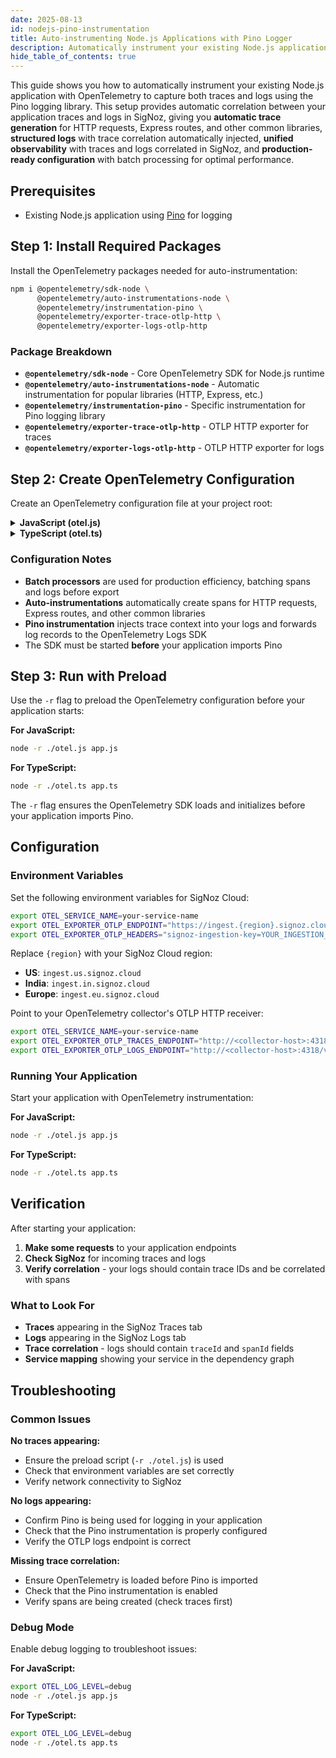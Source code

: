 ```yaml
---
date: 2025-08-13
id: nodejs-pino-instrumentation
title: Auto-instrumenting Node.js Applications with Pino Logger
description: Automatically instrument your existing Node.js application with OpenTelemetry to capture both traces and logs using the Pino logging library
hide_table_of_contents: true
---
```


This guide shows you how to automatically instrument your existing Node.js application with OpenTelemetry to capture both traces and logs using the Pino logging library. This setup provides automatic correlation between your application traces and logs in SigNoz, giving you **automatic trace generation** for HTTP requests, Express routes, and other common libraries, **structured logs** with trace correlation automatically injected, **unified observability** with traces and logs correlated in SigNoz, and **production-ready configuration** with batch processing for optimal performance.

## Prerequisites

- Existing Node.js application using [Pino](https://getpino.io/) for logging

## Step 1: Install Required Packages

Install the OpenTelemetry packages needed for auto-instrumentation:

```bash
npm i @opentelemetry/sdk-node \
      @opentelemetry/auto-instrumentations-node \
      @opentelemetry/instrumentation-pino \
      @opentelemetry/exporter-trace-otlp-http \
      @opentelemetry/exporter-logs-otlp-http
```

### Package Breakdown

- **`@opentelemetry/sdk-node`** - Core OpenTelemetry SDK for Node.js runtime
- **`@opentelemetry/auto-instrumentations-node`** - Automatic instrumentation for popular libraries (HTTP, Express, etc.)
- **`@opentelemetry/instrumentation-pino`** - Specific instrumentation for Pino logging library
- **`@opentelemetry/exporter-trace-otlp-http`** - OTLP HTTP exporter for traces
- **`@opentelemetry/exporter-logs-otlp-http`** - OTLP HTTP exporter for logs

## Step 2: Create OpenTelemetry Configuration

Create an OpenTelemetry configuration file at your project root:

<details>
<summary><strong>JavaScript (otel.js)</strong></summary>

```javascript
// otel.js
'use strict';
const { NodeSDK, tracing, logs } = require('@opentelemetry/sdk-node');
const { getNodeAutoInstrumentations } = require('@opentelemetry/auto-instrumentations-node');
const { PinoInstrumentation } = require('@opentelemetry/instrumentation-pino');
const { OTLPTraceExporter } = require('@opentelemetry/exporter-trace-otlp-http');
const { OTLPLogExporter } = require('@opentelemetry/exporter-logs-otlp-http');

// Use batch processors for production-friendly behavior
const spanProcessor = new tracing.BatchSpanProcessor(new OTLPTraceExporter());
const logRecordProcessor = new logs.BatchLogRecordProcessor(new OTLPLogExporter());

// Build and start the SDK before your app loads Pino
const sdk = new NodeSDK({
  spanProcessor,
  logRecordProcessor,
  instrumentations: [
    getNodeAutoInstrumentations(), // Creates spans for HTTP, Express, and more
    new PinoInstrumentation({
      // Optional: customize injected keys
      // logKeys: { traceId: 'trace_id', spanId: 'span_id', traceFlags: 'trace_flags' }
    }),
  ],
});

sdk.start();

// Optional graceful shutdown
process.on('SIGTERM', () => {
  sdk.shutdown().finally(() => process.exit(0));
});
```
</details>

<details>
<summary><strong>TypeScript (otel.ts)</strong></summary>

```typescript
// otel.ts
import { NodeSDK, tracing, logs } from '@opentelemetry/sdk-node';
import { getNodeAutoInstrumentations } from '@opentelemetry/auto-instrumentations-node';
import { PinoInstrumentation } from '@opentelemetry/instrumentation-pino';
import { OTLPTraceExporter } from '@opentelemetry/exporter-trace-otlp-http';
import { OTLPLogExporter } from '@opentelemetry/exporter-logs-otlp-http';

// Use batch processors for production-friendly behavior
const spanProcessor = new tracing.BatchSpanProcessor(new OTLPTraceExporter());
const logRecordProcessor = new logs.BatchLogRecordProcessor(new OTLPLogExporter());

// Build and start the SDK before your app loads Pino
const sdk = new NodeSDK({
  spanProcessor,
  logRecordProcessor,
  instrumentations: [
    getNodeAutoInstrumentations(), // Creates spans for HTTP, Express, and more
    new PinoInstrumentation({
      // Optional: customize injected keys
      // logKeys: { traceId: 'trace_id', spanId: 'span_id', traceFlags: 'trace_flags' }
    }),
  ],
});

sdk.start();

// Optional graceful shutdown
process.on('SIGTERM', () => {
  sdk.shutdown().finally(() => process.exit(0));
});
```
</details>

### Configuration Notes

- **Batch processors** are used for production efficiency, batching spans and logs before export
- **Auto-instrumentations** automatically create spans for HTTP requests, Express routes, and other common libraries
- **Pino instrumentation** injects trace context into your logs and forwards log records to the OpenTelemetry Logs SDK
- The SDK must be started **before** your application imports Pino

## Step 3: Run with Preload

Use the `-r` flag to preload the OpenTelemetry configuration before your application starts:

**For JavaScript:**
```bash
node -r ./otel.js app.js
```

**For TypeScript:**
```bash
node -r ./otel.ts app.ts
```

The `-r` flag ensures the OpenTelemetry SDK loads and initializes before your application imports Pino.

## Configuration

### Environment Variables

<Tabs entityName="plans">
<TabItem value="signoz-cloud" label="SigNoz Cloud" default>

Set the following environment variables for SigNoz Cloud:

```bash
export OTEL_SERVICE_NAME=your-service-name
export OTEL_EXPORTER_OTLP_ENDPOINT="https://ingest.{region}.signoz.cloud:443"
export OTEL_EXPORTER_OTLP_HEADERS="signoz-ingestion-key=YOUR_INGESTION_KEY"
```

Replace `{region}` with your SigNoz Cloud region:
- **US**: `ingest.us.signoz.cloud`
- **India**: `ingest.in.signoz.cloud`  
- **Europe**: `ingest.eu.signoz.cloud`

</TabItem>
<TabItem value="self-host" label="Self-Host">

Point to your OpenTelemetry collector's OTLP HTTP receiver:

```bash
export OTEL_SERVICE_NAME=your-service-name
export OTEL_EXPORTER_OTLP_TRACES_ENDPOINT="http://<collector-host>:4318/v1/traces"
export OTEL_EXPORTER_OTLP_LOGS_ENDPOINT="http://<collector-host>:4318/v1/logs"
```

</TabItem>
</Tabs>

### Running Your Application

Start your application with OpenTelemetry instrumentation:

**For JavaScript:**
```bash
node -r ./otel.js app.js
```

**For TypeScript:**
```bash
node -r ./otel.ts app.ts
```

## Verification

After starting your application:

1. **Make some requests** to your application endpoints
2. **Check SigNoz** for incoming traces and logs
3. **Verify correlation** - your logs should contain trace IDs and be correlated with spans

### What to Look For

- **Traces** appearing in the SigNoz Traces tab
- **Logs** appearing in the SigNoz Logs tab
- **Trace correlation** - logs should contain `traceId` and `spanId` fields
- **Service mapping** showing your service in the dependency graph

## Troubleshooting

### Common Issues

**No traces appearing:**
- Ensure the preload script (`-r ./otel.js`) is used
- Check that environment variables are set correctly
- Verify network connectivity to SigNoz

**No logs appearing:**
- Confirm Pino is being used for logging in your application
- Check that the Pino instrumentation is properly configured
- Verify the OTLP logs endpoint is correct

**Missing trace correlation:**
- Ensure OpenTelemetry is loaded before Pino is imported
- Check that the Pino instrumentation is enabled
- Verify spans are being created (check traces first)

### Debug Mode

Enable debug logging to troubleshoot issues:

**For JavaScript:**
```bash
export OTEL_LOG_LEVEL=debug
node -r ./otel.js app.js
```

**For TypeScript:**
```bash
export OTEL_LOG_LEVEL=debug
node -r ./otel.ts app.ts
```